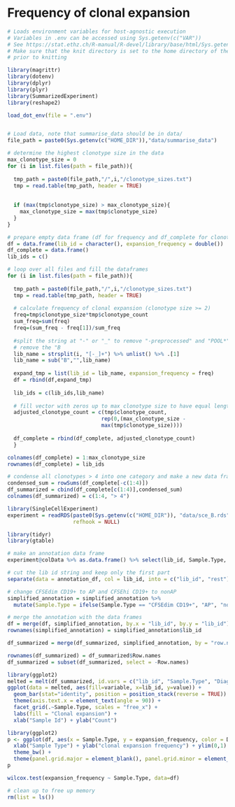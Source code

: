 # Frequency of clonal expansion

```r
# Loads environment variables for host-agnostic execution
# Variables in .env can be accessed using Sys.getenv(c("VAR"))
# See https://stat.ethz.ch/R-manual/R-devel/library/base/html/Sys.getenv.html
# Make sure that the knit directory is set to the home directory of the project
# prior to knitting

library(magrittr)
library(dotenv)
library(dplyr)
library(plyr)
library(SummarizedExperiment)
library(reshape2)

load_dot_env(file = ".env")


# Load data, note that summarise_data should be in data/
file_path = paste0(Sys.getenv(c("HOME_DIR")),"data/summarise_data")

# determine the highest clonotype size in the data
max_clonotype_size = 0
for (i in list.files(path = file_path)){
  
  tmp_path = paste0(file_path,"/",i,"/clonotype_sizes.txt")
  tmp = read.table(tmp_path, header = TRUE)
  
  
  if (max(tmp$clonotype_size) > max_clonotype_size){
    max_clonotype_size = max(tmp$clonotype_size)
  }
}

# prepare empty data frame (df for frequency and df_complete for clonotype counts)
df = data.frame(lib_id = character(), expansion_frequency = double())  
df_complete = data.frame()
lib_ids = c()

# loop over all files and fill the dataframes
for (i in list.files(path = file_path)){
  
  tmp_path = paste0(file_path,"/",i,"/clonotype_sizes.txt")
  tmp = read.table(tmp_path, header = TRUE)
  
  # calculate frequency of clonal expansion (clonotype size >= 2)
  freq=tmp$clonotype_size*tmp$clonotype_count
  sum_freq=sum(freq)
  freq=(sum_freq - freq[1])/sum_freq
  
  #split the string at "-" or "_" to remove "-preprocessed" and "POOL*" and 
  # remove the "B
  lib_name = strsplit(i, "[-_]+") %>% unlist() %>% .[1]
  lib_name = sub("B","",lib_name)
  
  expand_tmp = list(lib_id = lib_name, expansion_frequency = freq)
  df = rbind(df,expand_tmp)
  
  lib_ids = c(lib_ids,lib_name) 
  
  # fill vector with zeros up to max clonotype size to have equal lengths
  adjusted_clonotype_count = c(tmp$clonotype_count, 
                              rep(0,(max_clonotype_size -
                              max(tmp$clonotype_size))))
  
  df_complete = rbind(df_complete, adjusted_clonotype_count)
  }

colnames(df_complete) = 1:max_clonotype_size
rownames(df_complete) = lib_ids
```


```r
# condense all clonotypes > 4 into one category and make a new data frame
condensed_sum = rowSums(df_complete[-c(1:4)])
df_summarized = cbind(df_complete[c(1:4)],condensed_sum)
colnames(df_summarized) = c(1:4, "> 4")
```


```r
library(SingleCellExperiment)
experiment = readRDS(paste0(Sys.getenv(c("HOME_DIR")), "data/sce_B.rds"),
                     refhook = NULL)
```

```r
library(tidyr)
library(gtable)

# make an annotation data frame
experiment@colData %>% as.data.frame() %>% select(lib_id, Sample.Type, Diagnosis) %>% unique() -> annotation_df

# cut the lib id string and keep only the first part
separate(data = annotation_df, col = lib_id, into = c("lib_id", "rest"), extra = "merge") %>% select(-rest) -> simplified_annotation

# change CFSEdim CD19+ to AP and CFSEhi CD19+ to nonAP
simplified_annotation = simplified_annotation %>% 
  mutate(Sample.Type = ifelse(Sample.Type == "CFSEdim CD19+", "AP", "nonAP"))

# merge the annotation with the data frames
df = merge(df, simplified_annotation, by.x = "lib_id", by.y = "lib_id")
rownames(simplified_annotation) = simplified_annotation$lib_id

df_summarized = merge(df_summarized, simplified_annotation, by = "row.names")

rownames(df_summarized) = df_summarized$Row.names
df_summarized = subset(df_summarized, select = -Row.names)
```


```r
library(ggplot2)
melted = melt(df_summarized, id.vars = c("lib_id", "Sample.Type", "Diagnosis"))
ggplot(data = melted, aes(fill=variable, x=lib_id, y=value)) + 
  geom_bar(stat="identity", position = position_stack(reverse = TRUE)) + 
  theme(axis.text.x = element_text(angle = 90)) + 
  facet_grid(.~Sample.Type, scales = "free_x") +
  labs(fill = "Clonal expansion") +
  xlab("Sample Id") + ylab("Count")
```



```r
library(ggplot2)
p <- ggplot(df, aes(x = Sample.Type, y = expansion_frequency, color = Diagnosis)) + geom_point() +
  xlab("Sample Type") + ylab("clonal expansion frequency") + ylim(0,1) + 
  theme_bw() + 
  theme(panel.grid.major = element_blank(), panel.grid.minor = element_blank())
p
```

```r
wilcox.test(expansion_frequency ~ Sample.Type, data=df) 
```



```r
# clean up to free up memory
rm(list = ls())
```